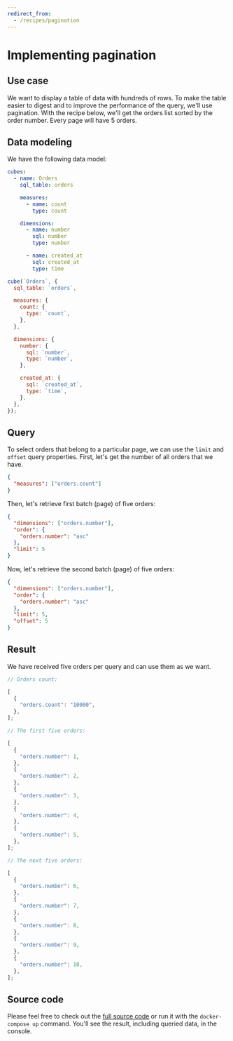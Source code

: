 ```yaml
---
redirect_from:
  - /recipes/pagination
---
```


# Implementing pagination

## Use case

We want to display a table of data with hundreds of rows. To make the table
easier to digest and to improve the performance of the query, we'll use
pagination. With the recipe below, we'll get the orders list sorted by the order
number. Every page will have 5 orders.

## Data modeling

We have the following data model:

<CodeTabs>

```yaml
cubes:
  - name: Orders
    sql_table: orders

    measures:
      - name: count
        type: count

    dimensions:
      - name: number
        sql: number
        type: number

      - name: created_at
        sql: created_at
        type: time
```

```javascript
cube(`Orders`, {
  sql_table: `orders`,

  measures: {
    count: {
      type: `count`,
    },
  },

  dimensions: {
    number: {
      sql: `number`,
      type: `number`,
    },

    created_at: {
      sql: `created_at`,
      type: `time`,
    },
  },
});
```

</CodeTabs>

## Query

To select orders that belong to a particular page, we can use the `limit` and
`offset` query properties. First, let's get the number of all orders that we
have.

```json
{
  "measures": ["orders.count"]
}
```

Then, let's retrieve first batch (page) of five orders:

```json
{
  "dimensions": ["orders.number"],
  "order": {
    "orders.number": "asc"
  },
  "limit": 5
}
```

Now, let's retrieve the second batch (page) of five orders:

```json
{
  "dimensions": ["orders.number"],
  "order": {
    "orders.number": "asc"
  },
  "limit": 5,
  "offset": 5
}
```

## Result

We have received five orders per query and can use them as we want.

```javascript
// Orders count:

[
  {
    "orders.count": "10000",
  },
];
```

```javascript
// The first five orders:

[
  {
    "orders.number": 1,
  },
  {
    "orders.number": 2,
  },
  {
    "orders.number": 3,
  },
  {
    "orders.number": 4,
  },
  {
    "orders.number": 5,
  },
];
```

```javascript
// The next five orders:

[
  {
    "orders.number": 6,
  },
  {
    "orders.number": 7,
  },
  {
    "orders.number": 8,
  },
  {
    "orders.number": 9,
  },
  {
    "orders.number": 10,
  },
];
```

## Source code

Please feel free to check out the
[full source code](https://github.com/cube-js/cube/tree/master/examples/recipes/pagination)
or run it with the `docker-compose up` command. You'll see the result, including
queried data, in the console.
